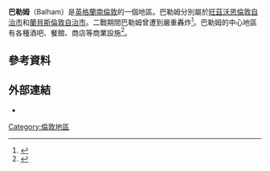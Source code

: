 {{infobox UK place
|country                  = 英格蘭
|region                   = 倫敦
|official_name            = Balham
|latitude                 = 51.4434
|longitude                = -0.1525
|london_borough           = 旺茲沃斯
|london_borough2          =  蘭貝斯
|constituency_westminster = [[Battersea_(UK_Parliament_constituency)|Battersea]]; [[Tooting_(UK_Parliament_constituency)|Tooting]]
|post_town                = LONDON
|postcode_area            = SW
|postcode_district        = SW12
|dial_code                = 020
|os_grid_reference        = TQ285735
|population               =
|population_ref           =
|charingX_distance_mi     = 4.5
|charingX_direction       = NNE
|static_image_name        = Balham_tube_080120.jpg
|static_image_caption     = Balham High Road
}}
'''巴勒姆'''（Balham）是[[英格蘭|英格蘭]][[南倫敦|南倫敦]]的一個地區。巴勒姆分別屬於[[旺茲沃思倫敦自治市|旺茲沃思倫敦自治市]]和[[蘭貝斯倫敦自治市|蘭貝斯倫敦自治市]]。二戰期間巴勒姆曾遭到嚴重轟炸<ref>{{cite web|url=http://ww2today.com/14th-october-1940-disaster-at-balham-tube-station|title=14th October 1940: Disaster at Balham Tube station|work=ww2today.com|access-date=2016-03-03|archive-date=2020-12-06|archive-url=https://web.archive.org/web/20201206031631/http://ww2today.com/14th-october-1940-disaster-at-balham-tube-station|dead-url=no}}</ref>。巴勒姆的中心地區有各種酒吧、餐館、商店等商業設施<ref>{{cite web|url=http://balham.com/listing/#map|title=Listings - Balham.com|work=Balham.com|deadurl=yes|archiveurl=https://web.archive.org/web/20130503094455/http://balham.com/listing/#map|archivedate=2013-05-03}}</ref>。
==參考資料==
{{reflist}}
== 外部連結==
{{commons category|Balham, London}}
* {{OpenDomesday|TQ2873|balham|Balham}}

[[Category:倫敦地區|Category:倫敦地區]]